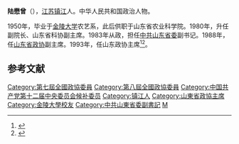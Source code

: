 '''陆懋曾'''（{{bd|1928年|12月|catIdx=L陆}}），[[江苏省|江苏]][[镇江市|镇江]]人。中华人民共和国政治人物。

1950年，毕业于[[金陵大学|金陵大学]]农艺系，此后供职于山东省农业科学院。1980年，升任副院长、山东省科协副主席。1983年从政，担任[[中国共产党山东省委员会|中共山东省委]]副书记。1988年，任[[中国人民政治协商会议山东省委员会|山东省政协]]副主席。1993年，任山东政协主席<ref>{{cite web|title=山东省政协原主席陆懋曾来校视察|url=http://xq.qau.edu.cn/n55c9.aspx|publisher=青岛农业大学|accessdate=2012-03-16|deadurl=yes|archiveurl=https://web.archive.org/web/20111019015701/http://xq.qau.edu.cn/n55c9.aspx|archivedate=2011-10-19}}</ref><ref>{{cite news|title=省政协原主席陆懋曾来滕视察|url=http://www.zaozhuang.gov.cn/art/2011/12/8/art_2273_316819.html|accessdate=2012-03-16|newspaper=滕州市政府}}{{dead link|date=2018年5月 |bot=InternetArchiveBot |fix-attempted=yes }}</ref>。

==参考文献==
{{reflist}}
{{中华人民共和国山东省正职领导人}}
{{DEFAULTSORT:Lu Maozeng}}
[[Category:第七屆全國政協委員|Category:第七屆全國政協委員]]
[[Category:第八屆全國政協委員|Category:第八屆全國政協委員]]
[[Category:中国共产党第十二届中央委员会候补委员|Category:中国共产党第十二届中央委员会候补委员]]
[[Category:镇江人|Category:镇江人]]
[[Category:山東省政協主席|Category:山東省政協主席]]
[[Category:金陵大學校友|Category:金陵大學校友]]
[[Category:中共山東省委副書記|Category:中共山東省委副書記]]
[[Category:陆姓|M]]
{{中国政治人物小作品}}
